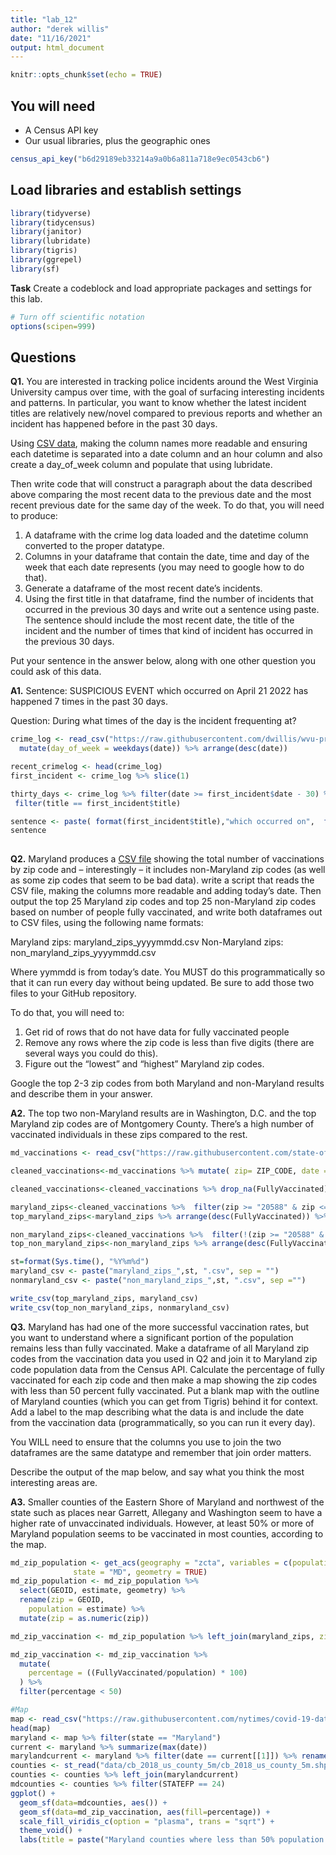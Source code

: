 ```yaml
---
title: "lab_12"
author: "derek willis"
date: "11/16/2021"
output: html_document
---
```


```r
knitr::opts_chunk$set(echo = TRUE)
```

## You will need

* A Census API key
* Our usual libraries, plus the geographic ones
```r
census_api_key("b6d29189eb33214a9a0b6a811a718e9ec0543cb6")

```


## Load libraries and establish settings
```r
library(tidyverse)
library(tidycensus)
library(janitor)
library(lubridate)
library(tigris)
library(ggrepel)
library(sf)


```

**Task** Create a codeblock and load appropriate packages and settings for this lab.

```r
# Turn off scientific notation
options(scipen=999)
```

## Questions

**Q1.** You are interested in tracking police incidents around the West Virginia University campus over time, with the goal of surfacing interesting incidents and patterns. In particular, you want to know whether the latest incident titles are relatively new/novel compared to previous reports and whether an incident has happened before in the past 30 days.

Using [CSV data](https://raw.githubusercontent.com/dwillis/wvu-projects/master/crime-log/crime_log.csv), making the column names more readable and ensuring each datetime is separated into a date column and an hour column and also create a day_of_week column and populate that using lubridate.

Then write code that will construct a paragraph about the data described above comparing the most recent data to the previous date and the most recent previous date for the same day of the week. To do that, you will need to produce:

1. A dataframe with the crime log data loaded and the datetime column converted to the proper datatype.
2. Columns in your dataframe that contain the date, time and day of the week that each date represents (you may need to google how to do that).
3. Generate a dataframe of the most recent date's incidents.
4. Using the first title in that dataframe, find the number of incidents that occurred in the previous 30 days and write out a sentence using paste. The sentence should include the most recent date, the title of the incident and the number of times that kind of incident has occurred in the previous 30 days.

Put your sentence in the answer below, along with one other question you could ask of this data.

**A1.** Sentence: SUSPICIOUS EVENT which occurred on April 21 2022 has happened 7 times in the past 30 days. 

Question: During what times of the day is the incident frequenting at? 

```r
crime_log <- read_csv("https://raw.githubusercontent.com/dwillis/wvu-projects/master/crime-log/crime_log.csv") %>% clean_names() %>% separate(datetime, c('date', 'time'), sep= " ") %>% mutate(date = mdy(date)) %>% 
  mutate(day_of_week = weekdays(date)) %>% arrange(desc(date))

recent_crimelog <- head(crime_log)
first_incident <- crime_log %>% slice(1)

thirty_days <- crime_log %>% filter(date >= first_incident$date - 30) %>% 
 filter(title == first_incident$title) 

sentence <- paste( format(first_incident$title),"which occurred on",  format(first_incident$date, (format="%B %d %Y")), "has happened",nrow(thirty_days) ,"times in the past 30 days.",sep=" ")
sentence
 

```

**Q2.** Maryland produces a [CSV file](https://raw.githubusercontent.com/state-of-maryland/VaccineCSVs/master/Vax_ZIP_CODE_FirstSecondSingle_Totals_Raw.csv) showing the total number of vaccinations by zip code and -- interestingly -- it includes non-Maryland zip codes (as well as some zip codes that seem to be bad data). write a script that reads the CSV file, making the columns more readable and adding today's date. Then output the top 25 Maryland zip codes and top 25 non-Maryland zip codes based on number of people fully vaccinated, and write both dataframes out to CSV files, using the following name formats:

Maryland zips: maryland_zips_yyyymmdd.csv
Non-Maryland zips: non_maryland_zips_yyyymmdd.csv

Where yymmdd is from today's date. You MUST do this programmatically so that it can run every day without being updated. Be sure to add those two files to your GitHub repository.

To do that, you will need to:

1. Get rid of rows that do not have data for fully vaccinated people
2. Remove any rows where the zip code is less than five digits (there are several ways you could do this).
3. Figure out the "lowest" and "highest" Maryland zip codes.

Google the top 2-3 zip codes from both Maryland and non-Maryland results and describe them in your answer.

**A2.** The top two non-Maryland results are in Washington, D.C. and the top Maryland zip codes are of Montgomery County. There's a high number of vaccinated individuals in these zips compared to the rest.

```r
md_vaccinations <- read_csv("https://raw.githubusercontent.com/state-of-maryland/VaccineCSVs/master/Vax_ZIP_CODE_FirstSecondSingle_Totals_Raw.csv")

cleaned_vaccinations<-md_vaccinations %>% mutate( zip= ZIP_CODE, date = today()) %>% select(zip, date, FirstDose, SecondDose,SingleDose,AtleastOneDose,FullyVaccinated)

cleaned_vaccinations<-cleaned_vaccinations %>% drop_na(FullyVaccinated) %>% filter(between(zip,10000,99999))

maryland_zips<-cleaned_vaccinations %>%  filter(zip >= "20588" & zip <= "21930")
top_maryland_zips<-maryland_zips %>% arrange(desc(FullyVaccinated)) %>% head(25)

non_maryland_zips<-cleaned_vaccinations %>%  filter(!(zip >= "20588" & zip <= "21930"))
top_non_maryland_zips<-non_maryland_zips %>% arrange(desc(FullyVaccinated)) %>% head(25)

st=format(Sys.time(), "%Y%m%d")
maryland_csv <- paste("maryland_zips_",st, ".csv", sep = "")
nonmaryland_csv <- paste("non_maryland_zips_",st, ".csv", sep ="")

write_csv(top_maryland_zips, maryland_csv)
write_csv(top_non_maryland_zips, nonmaryland_csv)


```

**Q3.** Maryland has had one of the more successful vaccination rates, but you want to understand where a significant portion of the population remains less than fully vaccinated. Make a dataframe of all Maryland zip codes from the vaccination data you used in Q2 and join it to Maryland zip code population data from the Census API. Calculate the percentage of fully vaccinated for each zip code and then make a map showing the zip codes with less than 50 percent fully vaccinated. Put a blank map with the outline of Maryland counties (which you can get from Tigris) behind it for context. Add a label to the map describing what the data is and include the date from the vaccination data (programmatically, so you can run it every day).

You WILL need to ensure that the columns you use to join the two dataframes are the same datatype and remember that join order matters.

Describe the output of the map below, and say what you think the most interesting areas are.

**A3.** Smaller counties of the Eastern Shore of Maryland and northwest of the state such as places near Garrett, Allegany and Washington seem to have a higher rate of unvaccinated individuals. However, at least 50% or more of Maryland population seems to be vaccinated in most counties, according to the map.

```r

md_zip_population <- get_acs(geography = "zcta", variables = c(population = "B01001_001"), 
              state = "MD", geometry = TRUE)
md_zip_population <- md_zip_population %>% 
  select(GEOID, estimate, geometry) %>% 
  rename(zip = GEOID,
    population = estimate) %>% 
  mutate(zip = as.numeric(zip))

md_zip_vaccination <- md_zip_population %>% left_join(maryland_zips, zip = zip)

md_zip_vaccination <- md_zip_vaccination %>% 
  mutate(
    percentage = ((FullyVaccinated/population) * 100)
  ) %>% 
  filter(percentage < 50)

#Map
map <- read_csv("https://raw.githubusercontent.com/nytimes/covid-19-data/master/us-counties.csv")
head(map)
maryland <- map %>% filter(state == "Maryland")
current <- maryland %>% summarize(max(date))
marylandcurrent <- maryland %>% filter(date == current[[1]]) %>% rename(GEOID = fips)
counties <- st_read("data/cb_2018_us_county_5m/cb_2018_us_county_5m.shp")
counties <- counties %>% left_join(marylandcurrent)
mdcounties <- counties %>% filter(STATEFP == 24)
ggplot() +
  geom_sf(data=mdcounties, aes()) +
  geom_sf(data=md_zip_vaccination, aes(fill=percentage)) +
  scale_fill_viridis_c(option = "plasma", trans = "sqrt") +
  theme_void() +
  labs(title = paste("Maryland counties where less than 50% population are vaccinated as of ", current[[1]], sep=""))

```
